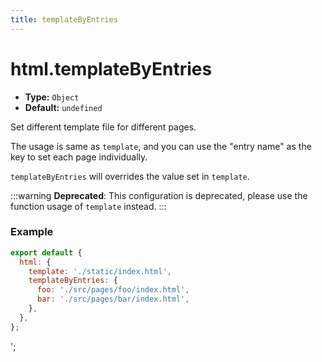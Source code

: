 ```yaml
---
title: templateByEntries
---
```


# html.templateByEntries

- **Type:** `Object`
- **Default:** `undefined`

Set different template file for different pages.

The usage is same as `template`, and you can use the "entry name" as the key to set each page individually.

`templateByEntries` will overrides the value set in `template`.

:::warning
**Deprecated**: This configuration is deprecated, please use the function usage of `template` instead.
:::

### Example

```js
export default {
  html: {
    template: './static/index.html',
    templateByEntries: {
      foo: './src/pages/foo/index.html',
      bar: './src/pages/bar/index.html',
    },
  },
};
```
';

